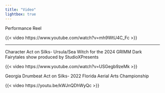 ```yaml
---
title: "Video"
lightbox: true
---
```


Performance Reel

{{< video https://www.youtube.com/watch?v=mh9WtU4C_Fc >}}

------------------------------------------------------------------------

Character Act on Silks- Ursula/Sea Witch for the 2024 GRIMM Dark Fairytales show produced by StudioXPresents

{{< video https://www.youtube.com/watch?v=USGegb9zeMk >}}

Georgia Drumbeat Act on Silks- 2022 Florida Aerial Arts Championship

{{< video https://youtu.be/kWJnQDhWyQc >}}
